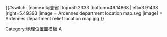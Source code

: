 {{#switch:{{{1}}}
|name= 阿登省
|top=50.2333
|bottom=49.14868
|left=3.91438
|right=5.49393
|image = Ardennes department location map.svg
|image1 = Ardennes department relief location map.jpg
}}<noinclude>{{Location map/Info}}
[[Category:地理位置圖模板]]
[[Category:法国各省地理位置图模板|A]]
</noinclude>